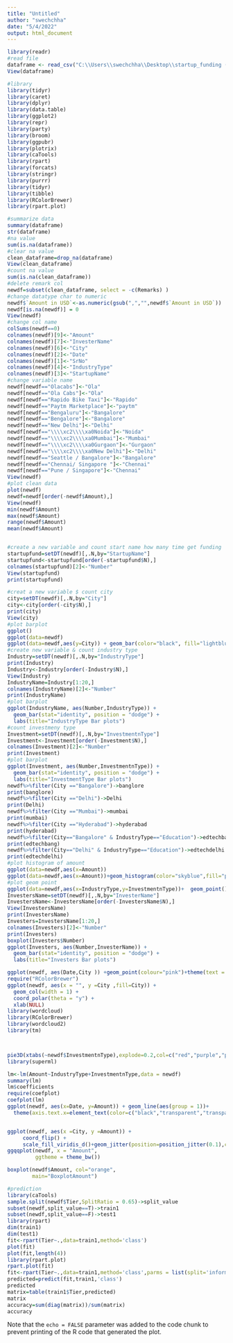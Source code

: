 ---
title: "Untitled"
author: "swechchha"
date: "5/4/2022"
output: html_document
---



```{r pressure, echo=FALSE}
library(readr)
#read file
dataframe <- read_csv("C:\\Users\\swechchha\\Desktop\\startup_funding (2).csv")
View(dataframe)

#library
library(tidyr)
library(caret)
library(dplyr)
library(data.table)
library(ggplot2)
library(repr)
library(party)
library(broom)
library(ggpubr)
library(plotrix)
library(caTools)
library(rpart)
library(forcats)
library(stringr)
library(purrr)
library(tidyr)
library(tibble)
library(RColorBrewer)
library(rpart.plot)

#summarize data
summary(dataframe)
str(dataframe)
#na value
sum(is.na(dataframe))
#clear na value
clean_dataframe=drop_na(dataframe)
View(clean_dataframe)
#count na value
sum(is.na(clean_dataframe))
#delete remark col
newdf=subset(clean_dataframe, select = -c(Remarks) )
#change datatype char to numeric
newdf$`Amount in USD`<-as.numeric(gsub(",","",newdf$`Amount in USD`))
newdf[is.na(newdf)] = 0
View(newdf)
#change col name
colSums(newdf==0)
colnames(newdf)[9]<-"Amount"
colnames(newdf)[7]<-"InvesterName"
colnames(newdf)[6]<-"City"
colnames(newdf)[2]<-"Date"
colnames(newdf)[1]<-"SrNo"
colnames(newdf)[4]<-"IndustryType"
colnames(newdf)[3]<-"StartupName"
#change variable name
newdf[newdf=="Olacabs"]<-"Ola"
newdf[newdf=="Ola Cabs"]<-"Ola"
newdf[newdf=="Rapido Bike Taxi"]<-"Rapido"
newdf[newdf=="Paytm Marketplace"]<-"paytm"
newdf[newdf=="Bengaluru"]<-"Bangalore"
newdf[newdf=="Bengalore"]<-"Bangalore"
newdf[newdf=="New Delhi"]<-"Delhi"
newdf[newdf=="\\\\xc2\\\\xa0Noida"]<-"Noida"
newdf[newdf=="\\\\xc2\\\\xa0Mumbai"]<-"Mumbai"
newdf[newdf=="\\\\xc2\\\\xa0Gurgaon"]<-"Gurgaon"
newdf[newdf=="\\\\xc2\\\\xa0New Delhi"]<-"Delhi"
newdf[newdf=="Seattle / Bangalore"]<-"Bangalore"
newdf[newdf=="Chennai/ Singapore "]<-"Chennai"
newdf[newdf=="Pune / Singapore"]<-"Chennai"
View(newdf)
#plot clean data
plot(newdf)
newdf=newdf[order(-newdf$Amount),]
View(newdf)
min(newdf$Amount)
max(newdf$Amount)
range(newdf$Amount)
mean(newdf$Amount)


#create a new variable and count start name how many time get funding
startupfund=setDT(newdf)[,.N,by="StartupName"]
startupfund<-startupfund[order(-startupfund$N),]
colnames(startupfund)[2]<-"Number"
View(startupfund)
print(startupfund)

#creat a new variable $ count city
city=setDT(newdf)[,.N,by="City"]
city<-city[order(-city$N),]
print(city)
View(city)
#plot barplot
ggplot()
ggplot(data=newdf)
ggplot(data=newdf,aes(y=City)) + geom_bar(color="black", fill="lightblue",linetype="dashed")+ theme(text = element_text(size = 5),element_line(size =2))
#create new variable & count industry type
Industry=setDT(newdf)[,.N,by="IndustryType"]
print(Industry)
Industry<-Industry[order(-Industry$N),]
View(Industry)
IndustryName=Industry[1:20,]
colnames(IndustryName)[2]<-"Number"
print(IndustryName)
#plot barplot
ggplot(IndustryName, aes(Number,IndustryType)) +
  geom_bar(stat="identity", position = "dodge") +
  labs(title="IndustryType Bar plots")
#count investmeny type
Investment=setDT(newdf)[,.N,by="InvestmentnType"]
Investment<-Investment[order(-Investment$N),]
colnames(Investment)[2]<-"Number"
print(Investment)
#plot barplot
ggplot(Investment, aes(Number,InvestmentnType)) +
  geom_bar(stat="identity", position = "dodge") +
  labs(title="InvestmentType Bar plots")
newdf%>%filter(City =="Bangalore")->banglore
print(banglore)
newdf%>%filter(City =="Delhi")->Delhi
print(Delhi)
newdf%>%filter(City =="Mumbai")->mumbai
print(mumbai)
newdf%>%filter(City =="Hyderabad")->hyderabad
print(hyderabad)
newdf%>%filter(City=="Bangalore" & IndustryType=="Education")->edtechbang
print(edtechbang)
newdf%>%filter(City=="Delhi" & IndustryType=="Education")->edtechdelhi
print(edtechdelhi)
#plot histogram of amount
ggplot(data=newdf,aes(x=Amount))
ggplot(data=newdf,aes(x=Amount))+geom_histogram(color="skyblue",fill="pink",linetype="dashed")
#plot geom point
ggplot(data=newdf,aes(x=IndustryType,y=InvestmentnType))+  geom_point()+theme(text = element_text(size = 5),element_line(size =1))
InvestersName=setDT(newdf)[,.N,by="InvesterName"]
InvestersName<-InvestersName[order(-InvestersName$N),]
View(InvestersName)
print(InvestersName)
Investers=InvestersName[1:20,]
colnames(Investers)[2]<-"Number"
print(Investers)
boxplot(Investers$Number)
ggplot(Investers, aes(Number,InvesterName)) +
  geom_bar(stat="identity", position = "dodge") +
  labs(title="Investers Bar plots")

ggplot(newdf, aes(Date,City )) +geom_point(colour="pink")+theme(text = element_text(size = 5),element_line(size =1))
require("RColorBrewer")
ggplot(newdf, aes(x = "", y =City ,fill=City)) +
  geom_col(width = 1) + 
  coord_polar(theta = "y") +
  xlab(NULL)
library(wordcloud)
library(RColorBrewer)
library(wordcloud2)
library(tm)



pie3D(xtabs(~newdf$InvestmentnType),explode=0.2,col=c("red","purple","pink","skyblue","green","lightpink","yellow","orange"))
library(superml)

lm<-lm(Amount~IndustryType+InvestmentnType,data = newdf)
summary(lm)
lm$coefficients
require(coefplot)
coefplot(lm)
ggplot(newdf, aes(x=Date, y=Amount)) + geom_line(aes(group = 1))+
  theme(axis.text.x=element_text(color=c("black","transparent","transparent","transparent","black","transparent","transparent","transparent","transparent","transparent","black")))


ggplot(newdf, aes(x =City, y =Amount)) +
     coord_flip() +
     scale_fill_viridis_d()+geom_jitter(position=position_jitter(0.1),cex=0.5) 
ggqqplot(newdf, x = "Amount",
         ggtheme = theme_bw())

boxplot(newdf$Amount, col="orange",
        main="BoxplotAmount")

#prediction
library(caTools)
sample.split(newdf$Tier,SplitRatio = 0.65)->split_value
subset(newdf,split_value==T)->train1
subset(newdf,split_value==F)->test1
library(rpart)
dim(train1)
dim(test1)
fit<-rpart(Tier~.,data=train1,method='class')
plot(fit)
plot(fit,length(4))
library(rpart.plot)
rpart.plot(fit)
fit<-rpart(Tier~.,data=train1,method='class',parms = list(split='information'))
predicted=predict(fit,train1,'class')
predicted
matrix=table(train1$Tier,predicted)
matrix
accuracy=sum(diag(matrix))/sum(matrix)
accuracy
```

Note that the `echo = FALSE` parameter was added to the code chunk to prevent printing of the R code that generated the plot.
